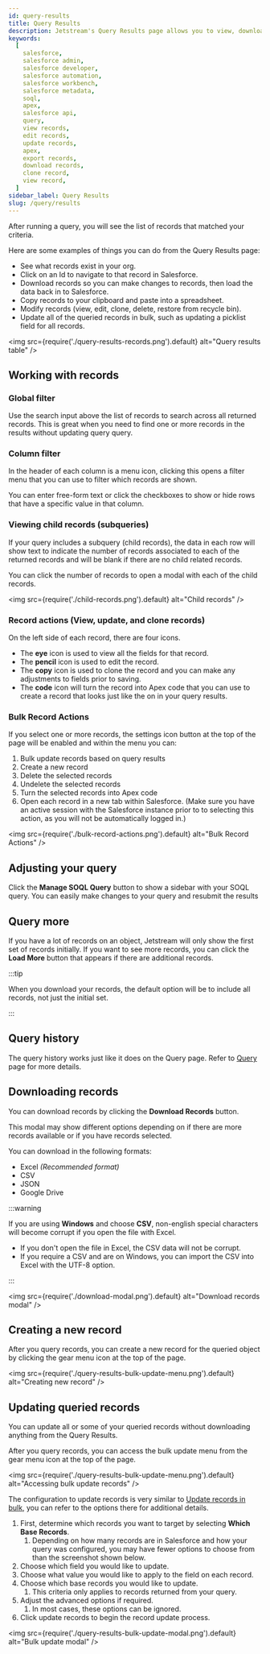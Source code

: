 ```yaml
---
id: query-results
title: Query Results
description: Jetstream's Query Results page allows you to view, download, or work with your records in your Salesforce org.
keywords:
  [
    salesforce,
    salesforce admin,
    salesforce developer,
    salesforce automation,
    salesforce workbench,
    salesforce metadata,
    soql,
    apex,
    salesforce api,
    query,
    view records,
    edit records,
    update records,
    apex,
    export records,
    download records,
    clone record,
    view record,
  ]
sidebar_label: Query Results
slug: /query/results
---
```


After running a query, you will see the list of records that matched your criteria.

Here are some examples of things you can do from the Query Results page:

- See what records exist in your org.
- Click on an Id to navigate to that record in Salesforce.
- Download records so you can make changes to records, then load the data back in to Salesforce.
- Copy records to your clipboard and paste into a spreadsheet.
- Modify records (view, edit, clone, delete, restore from recycle bin).
- Update all of the queried records in bulk, such as updating a picklist field for all records.

<img src={require('./query-results-records.png').default} alt="Query results table" />

## Working with records

### Global filter

Use the search input above the list of records to search across all returned records. This is great when you need to find one or more records in the results without updating query query.

### Column filter

In the header of each column is a menu icon, clicking this opens a filter menu that you can use to filter which records are shown.

You can enter free-form text or click the checkboxes to show or hide rows that have a specific value in that column.

### Viewing child records (subqueries)

If your query includes a subquery (child records), the data in each row will show text to indicate the number of records associated to each of the returned records and will be blank if there are no child related records.

You can click the number of records to open a modal with each of the child records.

<img src={require('./child-records.png').default} alt="Child records" />

### Record actions (View, update, and clone records)

On the left side of each record, there are four icons.

- The **eye** icon is used to view all the fields for that record.
- The **pencil** icon is used to edit the record.
- The **copy** icon is used to clone the record and you can make any adjustments to fields prior to saving.
- The **code** icon will turn the record into Apex code that you can use to create a record that looks just like the on in your query results.

### Bulk Record Actions

If you select one or more records, the settings icon button at the top of the page will be enabled and within the menu you can:

1. Bulk update records based on query results
2. Create a new record
3. Delete the selected records
4. Undelete the selected records
5. Turn the selected records into Apex code
6. Open each record in a new tab within Salesforce. (Make sure you have an active session with the Salesforce instance prior to to selecting this action, as you will not be automatically logged in.)

<img src={require('./bulk-record-actions.png').default} alt="Bulk Record Actions" />

## Adjusting your query

Click the **Manage SOQL Query** button to show a sidebar with your SOQL query. You can easily make changes to your query and resubmit the results

## Query more

If you have a lot of records on an object, Jetstream will only show the first set of records initially. If you want to see more records, you can click the **Load More** button that appears if there are additional records.

:::tip

When you download your records, the default option will be to include all records, not just the initial set.

:::

## Query history

The query history works just like it does on the Query page. Refer to [Query](query.mdx) page for more details.

## Downloading records

You can download records by clicking the **Download Records** button.

This modal may show different options depending on if there are more records available or if you have records selected.

You can download in the following formats:

- Excel _(Recommended format)_
- CSV
- JSON
- Google Drive

:::warning

If you are using **Windows** and choose **CSV**, non-english special characters will become corrupt if you open the file with Excel.

- If you don't open the file in Excel, the CSV data will not be corrupt.
- If you require a CSV and are on Windows, you can import the CSV into Excel with the UTF-8 option.

:::

<img src={require('./download-modal.png').default} alt="Download records modal" />

## Creating a new record

After you query records, you can create a new record for the queried object by clicking the gear menu icon at the top of the page.

<img src={require('./query-results-bulk-update-menu.png').default} alt="Creating new record" />

## Updating queried records

You can update all or some of your queried records without downloading anything from the Query Results.

After you query records, you can access the bulk update menu from the gear menu icon at the top of the page.

<img src={require('./query-results-bulk-update-menu.png').default} alt="Accessing bulk update records" />

The configuration to update records is very similar to [Update records in bulk](../load/update-records.mdx), you can refer to the options there for additional details.

1. First, determine which records you want to target by selecting **Which Base Records**.
   1. Depending on how many records are in Salesforce and how your query was configured, you may have fewer options to choose from than the screenshot shown below.
2. Choose which field you would like to update.
3. Choose what value you would like to apply to the field on each record.
4. Choose which base records you would like to update.
   1. This criteria only applies to records returned from your query.
5. Adjust the advanced options if required.
   1. In most cases, these options can be ignored.
6. Click update records to begin the record update process.

<img src={require('./query-results-bulk-update-modal.png').default} alt="Bulk update modal" />

